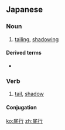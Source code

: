 ==Japanese==
{{ja-kanjitab|び|こう|yomi=o}}

===Noun===
{{ja-noun|びこう}}

# [[tailing]], [[shadowing]]

====Derived terms====
* {{ja-r|尾行者|びこうしゃ}}

===Verb===
{{ja-verb-suru|びこう}}

# [[tail]], [[shadow]]

====Conjugation====
{{ja-suru|びこう}}

[[ko:尾行]]
[[zh:尾行]]